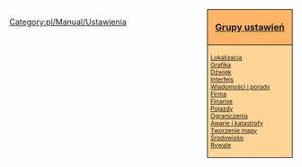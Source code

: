 <div style="float:right; padding-left:12px; background:#ffffff;">
<div style="width:140px; border:1px solid #000000; background:#ffb466; padding:5px; -moz-border-radius-topleft:5px; -moz-border-radius-topright:5px; font-size: 12pt;">
<center><strong><font size="3">[[pl/Archive/Manual/Settings/Ustawienia#grupy-ustawien-pl|Grupy ustawień]]</font></strong></center>
</div>
<div style="width:140px;  border:1px solid black; border-top-width: 0px; background:#ffd496; padding:5px; -moz-border-radius-bottomleft:5px; -moz-border-radius-bottomright:8px; font-size: 8pt;">
[[pl/Archive/Unmapped/Ustawienia/Lokalizacja|Lokalizacja]]<br>
[[pl/Archive/Unmapped/Ustawienia/Grafika|Grafika]]<br>
[[pl/Archive/Unmapped/Ustawienia/Dźwięk|Dźwięk]]<br>
[[pl/Archive/Unmapped/Ustawienia/Interfejs|Interfejs]]<br>
[[pl/Archive/Unmapped/Ustawienia/Wiadomości i porady|Wiadomości i porady]]<br>
[[pl/Archive/Unmapped/Ustawienia/Firma|Firma]]<br>
[[pl/Archive/Unmapped/Ustawienia/Finanse|Finanse]]<br>
[[pl/Archive/Unmapped/Ustawienia/Pojazdy|Pojazdy]]<br>
[[pl/Archive/Unmapped/Ustawienia/Ograniczenia|Ograniczenia]]<br>
[[pl/Archive/Unmapped/Ustawienia/Awarie i katastrofy|Awarie i katastrofy]]<br>
[[pl/Archive/Unmapped/Ustawienia/Tworzenie mapy|Tworzenie mapy]]<br>
[[pl/Archive/Unmapped/Ustawienia/Środowisko|Środowisko]]<br>
[[pl/Archive/Unmapped/Ustawienia/Rywale|Rywale]]
</div>
</div><noinclude>
[[Category:pl/Manual/Ustawienia]]
</noinclude>